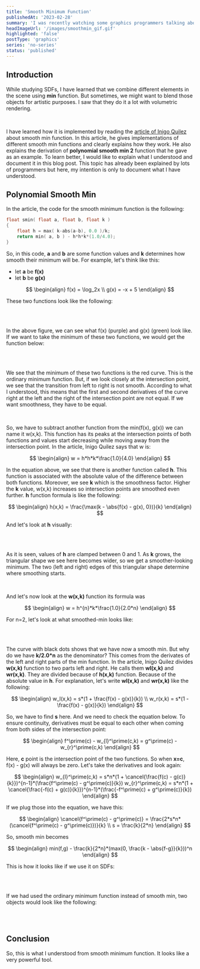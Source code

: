 ```yaml
---
title: 'Smooth Minimum Function'
publishedAt: '2023-02-28'
summary: 'I was recently watching some graphics programmers talking about smooth minimum and I wanted to learn how it works.'
headImageUrl: '/images/smoothmin_gif.gif'
highlighted: 'false'
postType: 'graphics'
series: 'no-series'
status: 'published'
---
```


## Introduction

While studying SDFs, I have learned that we combine different elements in the scene using **min** function.
But sometimes, we might want to blend those objects for artistic purposes. I saw that they do it a lot with
volumetric rendering.

<br/>

I have learned how it is implemented by reading the [article of Inigo Quilez](https://iquilezles.org/articles/smin/)
about smooth min function. In this article, he gives implementations of different smooth min functions and clearly
explains how they work. He also explains the derivation of **polynomial smooth min 2** function that he gave as
an example. To learn better, I would like to explain what I understood and document it in this blog post. This topic
has already been explained by lots of programmers but here, my intention is only to document what I have understood.

## Polynomial Smooth Min

In the article, the code for the smooth minimum function is the following:

```cpp
float smin( float a, float b, float k )
{
    float h = max( k-abs(a-b), 0.0 )/k;
    return min( a, b ) - h*h*k*(1.0/4.0);
}
```

So, in this code, **a** and **b** are some function values and **k** determines how smooth their minimum will be.
For example, let's think like this:

- let **a** be **f(x)**
- let **b** be **g(x)**

$$
\begin{align}
    f(x) = \log_2x \\
    g(x) = -x + 5
\end{align}
$$

These two functions look like the following:


<br/>
<ApiImage alt="smooth_min_1" src="/images/smooth_min_1.png" heigth="100%" width="100%" caption="f(x) and g(x)"/>
<br/>

In the above figure, we can see what f(x) (purple) and g(x) (green) look like. If we want to take the minimum of these
two functions, we would get the function below:

<br/>
<ApiImage alt="smooth_min_2" src="/images/smooth_min_2.png" heigth="100%" width="100%" caption="min(f(x), g(x))"/>
<br/>

We see that the minimum of these two functions is the red curve. This is the ordinary minimum function. But, if we look
closely at the intersection point, we see that the transition from left to right is not smooth. According to what I understood,
this means that the first and second derivatives of the curve right at the left and the right of the intersection point are not
equal. If we want smoothness, they have to be equal.

<br/>

So, we have to subtract another function from the min(f(x), g(x)) we can name it w(x,k). This function has its peaks at the
intersection points of both functions and values start decreasing while moving away from the intersection point. In the article, 
Inigo Quilez says that w is:

$$
\begin{align}
    w = h*h*k*\frac{1.0}{4.0}
\end{align}
$$

In the equation above, we see that there is another function called **h**. This function is associated with the absolute value
of the difference between both functions. Moreover, we see **k** which is the smoothness factor. Higher the **k** value, w(x,k)
increases so intersection points are smoothed even further. **h** function formula is like the following:

$$
\begin{align}
    h(x,k) = \frac{\max(k - \abs{f(x) - g(x), 0})}{k}
\end{align}
$$

And let's look at **h** visually:

<br/>
<ApiImage alt="smooth_min_3" src="/images/smooth_min_3.png" heigth="100%" width="100%" caption="h(x,k)"/>
<br/>

As it is seen, values of **h** are clamped between 0 and 1. As **k** grows, the triangular shape we see here becomes
wider, so we get a smoother-looking minimum. The two (left and right) edges of this triangular shape determine where
smoothing starts.

<br/>

And let's now look at the **w(x,k)** function its formula was

$$
\begin{align}
    w = h^{n}*k*\frac{1.0}{2.0*n}
\end{align}
$$

For n=2, let's look at what smoothed-min looks like:

<br/>
<ApiImage alt="smooth_min_4" src="/images/smooth_min_4.png" heigth="100%" width="100%" caption="smooth-min"/>
<br/>

The curve with black dots shows that we have now a smooth min. But why do we have **k/2.0*n** as the denominator?
This comes from the derivates of the left and right parts of the min function. In the article, Inigo Quilez divides
**w(x,k)** function to two parts left and right. He calls them **wl(x,k)** and **wr(x,k)**. They are divided because of
**h(x,k)** function. Because of the absolute value in **h**. For explanation, let's write **wl(x,k)** and **wr(x,k)**
like the following:

$$
\begin{align}
    w_l(x,k) = s*(1 + \frac{f(x) - g(x)}{k}) \\
    w_r(x,k) = s*(1 - \frac{f(x) - g(x)}{k})
\end{align}
$$

So, we have to find **s** here. And we need to check the equation below. To ensure continuity, derivatives
must be equal to each other when coming from both sides of the intersection point:

$$
\begin{align}
    f^\prime(c) - w_{l}^\prime(c,k) = g^\prime(c) - w_{r}^\prime(c,k)
\end{align}
$$

Here, **c** point is the intersection point of the two functions. So when **x=c**,
f(x) - g(x) will always be zero. Let's take the derivatives and look again:

$$
\begin{align}
    w_{l}^\prime(c,k) = s*n*(1 + \cancel{\frac{f(c) - g(c)}{k}})^{n-1}*(\frac{f^\prime(c) -  g^\prime(c)}{k})
    w_{r}^\prime(c,k) = s*n*(1 + \cancel{\frac{-f(c) + g(c)}{k}})^{n-1}*(\frac{-f^\prime(c) +  g^\prime(c)}{k})
\end{align}
$$

If we plug those into the equation, we have this:

$$
\begin{align}
    \cancel{f^\prime(c) - g^\prime(c)} = \frac{2*s*n*(\cancel{f^\prime(c) - g^\prime(c)})}{k} \\
    s = \frac{k}{2*n}
\end{align}
$$

So, smooth min becomes

$$
\begin{align}
    min(f,g) - \frac{k}{2*n}*(max(0, \frac{k - \abs{f-g}}{k}))^n
\end{align}
$$

This is how it looks like if we use it on SDFs:

<br/>
<ApiImage alt="smooth_min_smooth_min" src="/images/smooth_min_smooth_min.png" heigth="100%" width="100%" caption="smooth-min"/>
<br/>

If we had used the ordinary minimum function instead of smooth min, two objects would look like the following:

<br/>
<ApiImage alt="smooth_min_normal_min" src="/images/smooth_min_normal_min.png" heigth="100%" width="100%" caption="ordinary minimum function"/>
<br/>

## Conclusion

So, this is what I understood from smooth minimum function. It looks like a very powerful tool.
